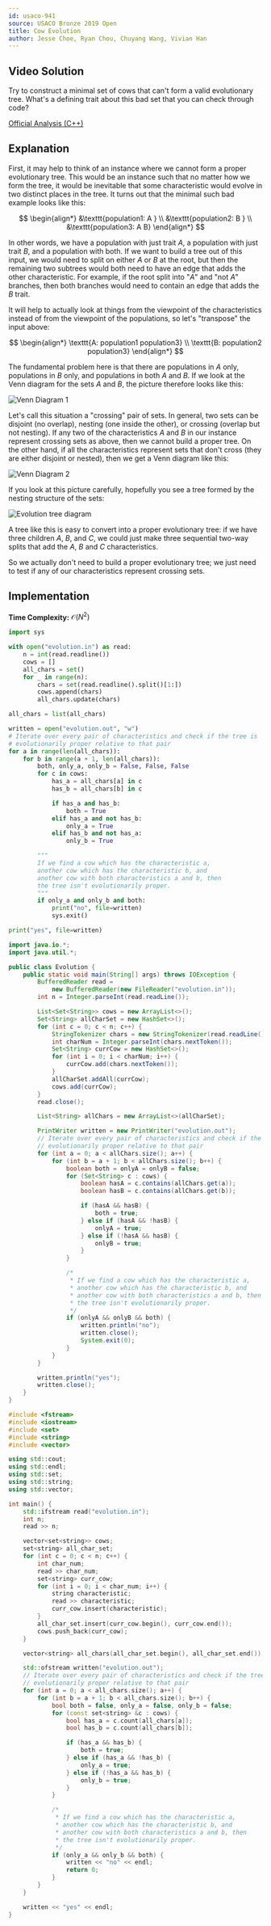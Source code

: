 ```yaml
---
id: usaco-941
source: USACO Bronze 2019 Open
title: Cow Evolution
author: Jesse Choe, Ryan Chou, Chuyang Wang, Vivian Han
---
```


## Video Solution

<Youtube id="4YTijr0BbrA" />

<Spoiler title="Hint">

Try to construct a minimal set of cows that can't form a valid evolutionary tree.
What's a defining trait about this bad set that you can check through code?

	
</Spoiler>

<Spoiler title="Solution">

[Official Analysis (C++)](http://www.usaco.org/current/data/sol_evolution_bronze_open19.html)

## Explanation

First, it may help to think of an instance where we cannot form a proper evolutionary tree.
This would be an instance such that no matter how we form the tree, it would be inevitable that some characteristic would evolve in two distinct places in the tree.
It turns out that the minimal such bad example looks like this:

$$
\begin{align*}
&\texttt{population1: A } \\
&\texttt{population2: B } \\
&\texttt{population3: A B}
\end{align*}
$$

In other words, we have a population with just trait $A$, a population with just trait $B$, and a population with both.
If we want to build a tree out of this input, we would need to split on either $A$ or $B$ at the root, but then the remaining two subtrees would both need to have an edge that adds the other characteristic.
For example, if the root split into "$A$" and "not $A$" branches, then both branches would need to contain an edge that adds the $B$ trait.

It will help to actually look at things from the viewpoint of the characteristics instead of from the viewpoint of the populations, so let's "transpose" the input above:

$$
\begin{align*}
\texttt{A: population1 population3} \\
\texttt{B: population2 population3}
\end{align*}
$$

The fundamental problem here is that there are populations in $A$ only, populations in $B$ only, and populations in both $A$ and $B$.
If we look at the Venn diagram for the sets $A$ and $B$, the picture therefore looks like this:

![Venn Diagram 1](usaco-941/venn_1.png)

Let's call this situation a "crossing" pair of sets.
In general, two sets can be disjoint (no overlap), nesting (one inside the other), or crossing (overlap but not nesting).
If any two of the characteristics $A$ and $B$ in our instance represent crossing sets as above, then we cannot build a proper tree.
On the other hand, if all the characteristics represent sets that don't cross (they are either disjoint or nested), then we get a Venn diagram like this:

![Venn Diagram 2](usaco-941/venn_2.png)

If you look at this picture carefully, hopefully you see a tree formed by the nesting structure of the sets:

![Evolution tree diagram](usaco-941/tree_1.png)

A tree like this is easy to convert into a proper evolutionary tree: if we have three children $A$, $B$, and $C$, we could just make three sequential two-way splits that add the $A$, $B$ and $C$ characteristics.

So we actually don't need to build a proper evolutionary tree; we just need to test if any of our characteristics represent crossing sets.

## Implementation

**Time Complexity:** $\mathcal{O}(N^2)$

<LanguageSection>
<PySection>

```py
import sys

with open("evolution.in") as read:
	n = int(read.readline())
	cows = []
	all_chars = set()
	for _ in range(n):
		chars = set(read.readline().split()[1:])
		cows.append(chars)
		all_chars.update(chars)

all_chars = list(all_chars)

written = open("evolution.out", "w")
# Iterate over every pair of characteristics and check if the tree is
# evolutionarily proper relative to that pair
for a in range(len(all_chars)):
	for b in range(a + 1, len(all_chars)):
		both, only_a, only_b = False, False, False
		for c in cows:
			has_a = all_chars[a] in c
			has_b = all_chars[b] in c

			if has_a and has_b:
				both = True
			elif has_a and not has_b:
				only_a = True
			elif has_b and not has_a:
				only_b = True

		"""
		If we find a cow which has the characteristic a,
		another cow which has the characteristic b, and
		another cow with both characteristics a and b, then
		the tree isn't evolutionarily proper.
		"""
		if only_a and only_b and both:
			print("no", file=written)
			sys.exit()

print("yes", file=written)
```

</PySection>
<JavaSection>

```java
import java.io.*;
import java.util.*;

public class Evolution {
	public static void main(String[] args) throws IOException {
		BufferedReader read =
		    new BufferedReader(new FileReader("evolution.in"));
		int n = Integer.parseInt(read.readLine());

		List<Set<String>> cows = new ArrayList<>();
		Set<String> allCharSet = new HashSet<>();
		for (int c = 0; c < n; c++) {
			StringTokenizer chars = new StringTokenizer(read.readLine());
			int charNum = Integer.parseInt(chars.nextToken());
			Set<String> currCow = new HashSet<>();
			for (int i = 0; i < charNum; i++) {
				currCow.add(chars.nextToken());
			}
			allCharSet.addAll(currCow);
			cows.add(currCow);
		}
		read.close();

		List<String> allChars = new ArrayList<>(allCharSet);

		PrintWriter written = new PrintWriter("evolution.out");
		// Iterate over every pair of characteristics and check if the tree is
		// evolutionarily proper relative to that pair
		for (int a = 0; a < allChars.size(); a++) {
			for (int b = a + 1; b < allChars.size(); b++) {
				boolean both = onlyA = onlyB = false;
				for (Set<String> c : cows) {
					boolean hasA = c.contains(allChars.get(a));
					boolean hasB = c.contains(allChars.get(b));

					if (hasA && hasB) {
						both = true;
					} else if (hasA && !hasB) {
						onlyA = true;
					} else if (!hasA && hasB) {
						onlyB = true;
					}
				}

				/*
				 * If we find a cow which has the characteristic a,
				 * another cow which has the characteristic b, and
				 * another cow with both characteristics a and b, then
				 * the tree isn't evolutionarily proper.
				 */
				if (onlyA && onlyB && both) {
					written.println("no");
					written.close();
					System.exit(0);
				}
			}
		}

		written.println("yes");
		written.close();
	}
}
```

</JavaSection>
<CPPSection>

```cpp
#include <fstream>
#include <iostream>
#include <set>
#include <string>
#include <vector>

using std::cout;
using std::endl;
using std::set;
using std::string;
using std::vector;

int main() {
	std::ifstream read("evolution.in");
	int n;
	read >> n;

	vector<set<string>> cows;
	set<string> all_char_set;
	for (int c = 0; c < n; c++) {
		int char_num;
		read >> char_num;
		set<string> curr_cow;
		for (int i = 0; i < char_num; i++) {
			string characteristic;
			read >> characteristic;
			curr_cow.insert(characteristic);
		}
		all_char_set.insert(curr_cow.begin(), curr_cow.end());
		cows.push_back(curr_cow);
	}

	vector<string> all_chars(all_char_set.begin(), all_char_set.end());

	std::ofstream written("evolution.out");
	// Iterate over every pair of characteristics and check if the tree is
	// evolutionarily proper relative to that pair
	for (int a = 0; a < all_chars.size(); a++) {
		for (int b = a + 1; b < all_chars.size(); b++) {
			bool both = false, only_a = false, only_b = false;
			for (const set<string> &c : cows) {
				bool has_a = c.count(all_chars[a]);
				bool has_b = c.count(all_chars[b]);

				if (has_a && has_b) {
					both = true;
				} else if (has_a && !has_b) {
					only_a = true;
				} else if (!has_a && has_b) {
					only_b = true;
				}
			}

			/*
			 * If we find a cow which has the characteristic a,
			 * another cow which has the characteristic b, and
			 * another cow with both characteristics a and b, then
			 * the tree isn't evolutionarily proper.
			 */
			if (only_a && only_b && both) {
				written << "no" << endl;
				return 0;
			}
		}
	}

	written << "yes" << endl;
}
```

</CPPSection>
</LanguageSection>

</Spoiler>
